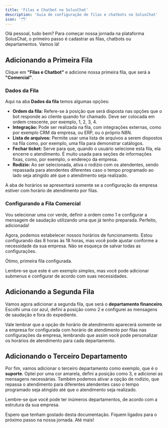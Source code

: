 ```yaml
---
title: 'Filas e Chatbot no SolusChat'
description: 'Guia de configuração de filas e chatbots no SolusChat'
icon: '🗂️'
---
```




Olá pessoal, tudo bem? Para começar nossa jornada na plataforma SolusChat, o primeiro passo é cadastrar as filas, chatbots ou departamentos. Vamos lá!

## Adicionando a Primeira Fila

Clique em **"Filas e Chatbot"** e adicione nossa primeira fila, que será a **"Comercial"**.

### Dados da Fila

Aqui na aba **Dados da fila** temos algumas opções:

- **Ordem da fila:** Refere-se à posição que será disposta nas opções que o bot responde ao cliente quando for chamado. Deve ser colocada em ordem crescente, por exemplo, 1, 2, 3, 4.
- **Integração:** Pode ser realizada na fila, com integrações externas, como por exemplo CRM da empresa, ou ERP, ou o próprio N8N.
- **Lista de arquivos:** Permite usar uma lista de arquivos a serem dispostos na fila como, por exemplo, uma fila para demonstrar catálogos.
- **Fechar ticket:** Serve para que, quando o usuário selecione esta fila, ela encerre o atendimento. É muito usada para seções de informações fixas, como, por exemplo, o endereço da empresa.
- **Rodízio:** Ao ser selecionada, ativa o rodízio com os atendentes, sendo repassada para atendentes diferentes caso o tempo programado ao lado seja atingido até que o atendimento seja realizado.

A aba de horários se apresentará somente se a configuração da empresa estiver com horário de atendimento por filas.

### Configurando a Fila Comercial

Vou selecionar uma cor verde, definir a ordem como 1 e configurar a mensagem de saudação utilizando uma que já tenho preparada. Perfeito, adicionada!

Agora, podemos estabelecer nossos horários de funcionamento. Estou configurando das 8 horas às 18 horas, mas você pode ajustar conforme a necessidade da sua empresa. Não se esqueça de salvar todas as configurações.

Ótimo, primeira fila configurada.

Lembre-se que este é um exemplo simples, mas você pode adicionar submenus e configurar de acordo com suas necessidades.

## Adicionando a Segunda Fila

Vamos agora adicionar a segunda fila, que será o **departamento financeiro**. Escolhi uma cor azul, defini a posição como 2 e configurei as mensagens de saudação e fora do expediente.

Vale lembrar que a opção de horário de atendimento aparecerá somente se a empresa for configurada com horário de atendimento por filas nas configurações da empresa, lembrando que assim você pode personalizar os horários de atendimento para cada departamento.

## Adicionando o Terceiro Departamento

Por fim, vamos adicionar o terceiro departamento como exemplo, que é o **suporte**. Optei por uma cor amarela, defini a posição como 3, e adicionei as mensagens necessárias. Também podemos ativar a opção de rodízio, que repassa o atendimento para diferentes atendentes caso o tempo programado seja atingido até que o atendimento seja realizado.

Lembre-se que você pode ter inúmeros departamentos, de acordo com a estrutura da sua empresa.

Espero que tenham gostado desta documentação. Fiquem ligados para o próximo passo na nossa jornada. Até mais!
